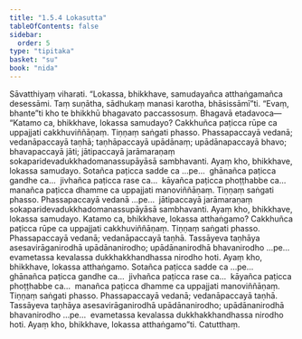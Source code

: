 ```yaml
---
title: "1.5.4 Lokasutta"
tableOfContents: false
sidebar:
  order: 5
type: "tipitaka"
basket: "su"
book: "nida"
---
```



<DynamicBreadcrumb />

<Division number="44" book="nida">

<Paragraph number="319" book="nida">
Sāvatthiyaṃ viharati. “Lokassa, bhikkhave, samudayañca atthaṅgamañca desessāmi. Taṃ suṇātha, sādhukaṃ manasi karotha, bhāsissāmī”ti. “Evaṃ, bhante”ti kho te bhikkhū bhagavato paccassosuṃ. Bhagavā etadavoca—
</Paragraph>

<Paragraph number="320" book="nida">
“Katamo ca, bhikkhave, lokassa samudayo? Cakkhuñca paṭicca rūpe ca uppajjati cakkhuviññāṇaṃ. Tiṇṇaṃ saṅgati phasso. Phassapaccayā vedanā; vedanāpaccayā taṇhā; taṇhāpaccayā upādānaṃ; upādānapaccayā bhavo; bhavapaccayā jāti; jātipaccayā jarāmaraṇaṃ sokaparidevadukkhadomanassupāyāsā sambhavanti. Ayaṃ kho, bhikkhave, lokassa samudayo.
</Paragraph>

<Paragraph number="321" book="nida">
Sotañca paṭicca sadde ca …pe…  ghānañca paṭicca gandhe ca…  jivhañca paṭicca rase ca…  kāyañca paṭicca phoṭṭhabbe ca…  manañca paṭicca dhamme ca uppajjati manoviññāṇaṃ. Tiṇṇaṃ saṅgati phasso. Phassapaccayā vedanā …pe…  jātipaccayā jarāmaraṇaṃ sokaparidevadukkhadomanassupāyāsā sambhavanti. Ayaṃ kho, bhikkhave, lokassa samudayo.
</Paragraph>

<Paragraph number="322" book="nida">
Katamo ca, bhikkhave, lokassa atthaṅgamo? Cakkhuñca paṭicca rūpe ca uppajjati cakkhuviññāṇaṃ. Tiṇṇaṃ saṅgati phasso. Phassapaccayā vedanā; vedanāpaccayā taṇhā. Tassāyeva taṇhāya asesavirāganirodhā upādānanirodho; upādānanirodhā bhavanirodho …pe…  evametassa kevalassa dukkhakkhandhassa nirodho hoti. Ayaṃ kho, bhikkhave, lokassa atthaṅgamo.
</Paragraph>

<Paragraph number="323" book="nida">
Sotañca paṭicca sadde ca …pe…  ghānañca paṭicca gandhe ca…  jivhañca paṭicca rase ca…  kāyañca paṭicca phoṭṭhabbe ca…  manañca paṭicca dhamme ca uppajjati manoviññāṇaṃ. Tiṇṇaṃ saṅgati phasso. Phassapaccayā vedanā; vedanāpaccayā taṇhā. Tassāyeva taṇhāya asesavirāganirodhā upādānanirodho; upādānanirodhā bhavanirodho …pe…  evametassa kevalassa dukkhakkhandhassa nirodho hoti. Ayaṃ kho, bhikkhave, lokassa atthaṅgamo”ti.

</Paragraph>
</Division>

<Paragraph number="324" type="center" book="nida">
Catutthaṃ.
</Paragraph>